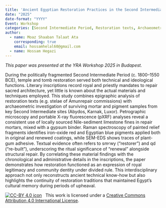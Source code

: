 ```yaml
---
title: 'Ancient Egyptian Restoration Practices in the Second Intermediate Period: An Archaeometric and  Textual Study'
date: "2025"
date-format: "YYYY"
Event: Workshop
categories: [Second Intermediate Period, Restoration texts, Archaeometry, Mortar and pigment analysis, Epigraphy,  Cultural heritage]
author: 
  - name: Moaz Shaaban Talaat Ata
    corresponding: true
    email: hossamhelal60@gmail.com
  - name: Hossam Hegazi
---
```


*This paper was presented at the YRA Workshop 2025 in Budapest.*

During the politically fragmented Second Intermediate Period (c. 1800–1550 BCE), temple and tomb restoration served both technical and ideological functions. Literary inscriptions record royal and priestly mandates to repair sacred architecture, yet little is known about the actual materials and techniques employed. This study combines epigraphic analysis of restoration texts (e.g. stelae of Amunrepair commissions) with archaeometric investigation of surviving mortar and pigment samples from key Second Intermediate sites (Abydos, Karnak, Luxor). Petrographic microscopy and portable X-ray fluorescence (pXRF) analyses reveal a consistent use of locally sourced Nile-sediment limestone fines in repair mortars, mixed with a gypsum binder. Raman spectroscopy of painted relief fragments identifies iron-oxide red and Egyptian blue pigments applied both in original and renewed coatings, while SEM-EDS shows traces of plant-gum adhesive. Textual evidence often refers to smꜥwy (“restorer”) and qd (“re-built”), underscoring the ritual significance of “renewal” alongside structural repair. By correlating these material findings with the chronological and administrative details in the inscriptions, the paper demonstrates how restoration functioned as an expression of royal legitimacy and community dentity under divided rule. This interdisciplinary approach not only reconstructs ancient technical know-how but also highlights the continuity of restoration traditions that maintained Egypt’s cultural memory during periods of upheaval.

[![CC-BY 4.0 icon](https://i.creativecommons.org/l/by/4.0/88x31.png)](http://creativecommons.org/licenses/by/4.0/)&nbsp;&nbsp; This work is licensed under a [Creative Commons Attribution 4.0 International License](https://creativecommons.org/licenses/by/4.0/). 
